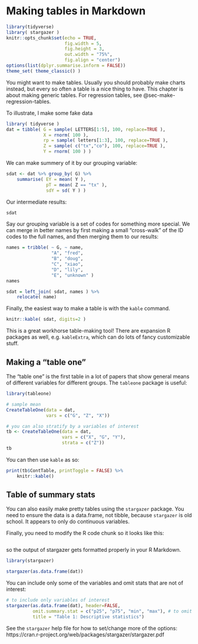 # Making tables in Markdown {#sec-make-tables}

```r
library(tidyverse)
library( stargazer )
knitr::opts_chunk$set(echo = TRUE, 
                      fig.width = 5,
                      fig.height = 3,
                      out.width = "75%", 
                      fig.align = "center")
options(list(dplyr.summarise.inform = FALSE))
theme_set( theme_classic() )
```

You might want to make tables. Usually you should probably make charts instead, but every so often a table is a nice thing to have. This chapter is about making generic tables. For regression tables, see @sec-make-regression-tables.

To illustrate, I make some fake data

```r
library( tidyverse )
dat = tibble( G = sample( LETTERS[1:5], 100, replace=TRUE ),
              X = rnorm( 100 ),
              rp = sample( letters[1:3], 100, replace=TRUE ),
              Z = sample( c("tx","co"), 100, replace=TRUE ),
              Y = rnorm( 100 ) )
```

We can make summery of it by our grouping variable:

```r
sdat <- dat %>% group_by( G) %>%
    summarise( EY = mean( Y ),
               pT = mean( Z == "tx" ),
               sdY = sd( Y ) )
```

Our intermediate results:

```r
sdat
```

Say our grouping variable is a set of codes for something more special. We can merge in better names by first making a small "cross-walk" of the ID codes to the full names, and then merging them to our results:

```r
names = tribble( ~ G, ~ name,
                 "A", "fred",
                 "B", "doug",
                 "C", "xiao",
                 "D", "lily",
                 "E", "unknown" )
names

sdat = left_join( sdat, names ) %>%
    relocate( name)
```

Finally, the easiest way to make a table is with the `kable` command.

```r
knitr::kable( sdat, digits=2 )
```

This is a great workhorse table-making tool! There are expansion R packages as well, e.g. `kableExtra`, which can do lots of fancy customizable stuff.

## Making a "table one"

The "table one" is the first table in a lot of papers that show general means of different variables for different groups. The `tableone` package is useful:

```r
library(tableone)

# sample mean  
CreateTableOne(data = dat,
               vars = c("G", "Z", "X"))

# you can also stratify by a variables of interest
tb <- CreateTableOne(data = dat,
                     vars = c("X", "G", "Y"), 
                     strata = c("Z"))
tb
```

You can then use `kable` as so:

```r
print(tb$ContTable, printToggle = FALSE) %>%
    knitr::kable()
```

## Table of summary stats

You can also easily make pretty tables using the `stargazer` package. You need to ensure the data is a data.frame, not tibble, because `stargazer` is old school. It appears to only do continuous variables.

Finally, you need to modify the R code chunk so it looks like this:

```r
```

so the output of stargazer gets formatted properly in your R Markdown.

```r
library(stargazer)

stargazer(as.data.frame(dat))
```

You can include only some of the variables and omit stats that are not of interest:

```r
# to include only variables of interest
stargazer(as.data.frame(dat), header=FALSE, 
          omit.summary.stat = c("p25", "p75", "min", "max"), # to omit percentiles
          title = "Table 1: Descriptive statistics")

```

See the `stargazer` help file for how to set/change more of the options: https://cran.r-project.org/web/packages/stargazer/stargazer.pdf
